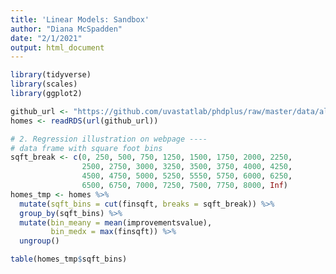 ```yaml
---
title: 'Linear Models: Sandbox'
author: "Diana McSpadden"
date: "2/1/2021"
output: html_document
---
```

```r
library(tidyverse)
library(scales)
library(ggplot2)
```


```r
github_url <- "https://github.com/uvastatlab/phdplus/raw/master/data/albemarle_homes.rds"
homes <- readRDS(url(github_url))
```

```r
# 2. Regression illustration on webpage ----
# data frame with square foot bins
sqft_break <- c(0, 250, 500, 750, 1250, 1500, 1750, 2000, 2250, 
                2500, 2750, 3000, 3250, 3500, 3750, 4000, 4250, 
                4500, 4750, 5000, 5250, 5550, 5750, 6000, 6250,
                6500, 6750, 7000, 7250, 7500, 7750, 8000, Inf)
homes_tmp <- homes %>% 
  mutate(sqft_bins = cut(finsqft, breaks = sqft_break)) %>% 
  group_by(sqft_bins) %>% 
  mutate(bin_meany = mean(improvementsvalue),
         bin_medx = max(finsqft)) %>% 
  ungroup()
```


```r
table(homes_tmp$sqft_bins)
```

